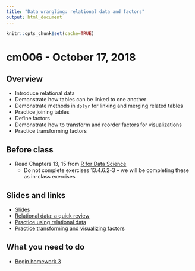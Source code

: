 ```yaml
---
title: "Data wrangling: relational data and factors"
output: html_document
---
```


```r
knitr::opts_chunk$set(cache=TRUE)
```

# cm006 - October 17, 2018

## Overview

* Introduce relational data
* Demonstrate how tables can be linked to one another
* Demonstrate methods in `dplyr` for linking and merging related tables
* Practice joining tables
* Define factors
* Demonstrate how to transform and reorder factors for visualizations
* Practice transforming factors

## Before class

* Read Chapters 13, 15 from [R for Data Science](http://r4ds.had.co.nz/)
    * Do not complete exercises 13.4.6.2-3 -- we will be completing these as in-class exercises

## Slides and links

* [Slides](extras/cm006_slides.html)
* [Relational data: a quick review](datawrangle_relational_data.html)
* [Practice using relational data](datawrangle_relational_data_exercise.html)
* [Practice transforming and visualizing factors](datawrangle_factors_exercise.html)

## What you need to do

* [Begin homework 3](hw03-wrangle-data.html)
